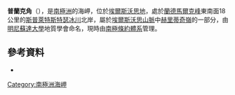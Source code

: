 {{coord|79|18|S|85|11|W|display=title}}

'''普蘭克角'''（{{lang-en|Planck Point}}），是[[南極洲|南極洲]]的海岬，位於[[埃爾斯沃思地|埃爾斯沃思地]]，處於[[蘭德馬爾克峰|蘭德馬爾克峰]]東南面18公里的[[斯普萊特斯特瑟冰川|斯普萊特斯特瑟冰川]]北岸，屬於[[埃爾斯沃思山脈|埃爾斯沃思山脈]]中[[赫里蒂奇嶺|赫里蒂奇嶺]]的一部分，由[[明尼蘇達大學|明尼蘇達大學]]地質學會命名，現時由[[南極條約體系|南極條約體系]]管理。

==參考資料==
*{{usgs-gazetteer}}

{{DEFAULTSORT:Planck Point}}
[[Category:南極洲海岬|Category:南極洲海岬]]


{{EllsworthLand-geo-stub}}